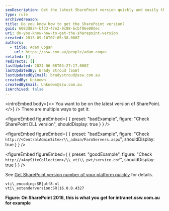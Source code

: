 ```yaml
---
seoDescription: Get the latest SharePoint version quickly and easily through a simple file check or URL query.
type: rule
archivedreason:
title: Do you know how to get the SharePoint version?
guid: 6083d824-bf33-47e2-9c88-6cbf86e00dec
uri: do-you-know-how-to-get-the-sharepoint-version
created: 2013-09-10T07:05:38.000Z
authors:
  - title: Adam Cogan
    url: https://ssw.com.au/people/adam-cogan
related: []
redirects: []
lastUpdated: 2024-06-08T03:27:17.000Z
lastUpdatedBy: Brady Stroud [SSW]
lastUpdatedByEmail: bradystroud@ssw.com.au
createdBy: Unknown
createdByEmail: Unknown@ssw.com.au
isArchived: false
---
```


<introEmbed
  body={<>
You want to be on the latest version of SharePoint.
  </>}
/>
There are multiple ways to get it:

<figureEmbed figureEmbed={ {
  preset: "badExample",
  figure: "Check SharePoint DLL version",
  shouldDisplay: true
} } />


<figureEmbed figureEmbed={ {
  preset: "badExample",
  figure: "Check `http://<CentralAdminSite>/\\_admin/FarmServers.aspx`",
  shouldDisplay: true
} } />


<figureEmbed figureEmbed={ {
  preset: "goodExample",
  figure: "Check `http://<AnySiteCollection>/\\_vti\\_pvt/service.cnf`",
  shouldDisplay: true
} } />


See [Get SharePoint version number of your platform quickly](https://jeremythake.com/get-sharepoint-version-number-of-your-platform-quickly-6d092d2d1aff) for details.

```dotnet
vti\_encoding:SR|utf8-nl
vti\_extenderversion:SR|16.0.0.4327
```

**Figure: On SharePoint 2016, this is what you get for intranet.ssw.com.au for example**
